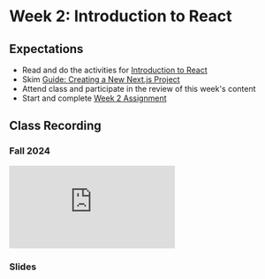 # Week 2: Introduction to React

## Expectations

- Read and do the activities for [Introduction to React](/week-2/react)
- Skim [Guide: Creating a New Next.js Project](/guides-and-references/creating-new-nextjs-project)
- Attend class and participate in the review of this week's content
- Start and complete [Week 2 Assignment](/week-2/assignment)

## Class Recording

### Fall 2024

<iframe
  style={{ width: "100%", aspectRatio: "16/9" }}
  src="https://www.youtube.com/embed/EAJhdwUAxe0?si=7aG7PoqoK0VB8Sbq"
  title="YouTube video player"
  frameBorder="0"
  allow="accelerometer; autoplay; clipboard-write; encrypted-media; gyroscope; picture-in-picture; web-share"
  allowFullScreen
></iframe>

### Slides


<Slideshow file="/week-2/slides" />
